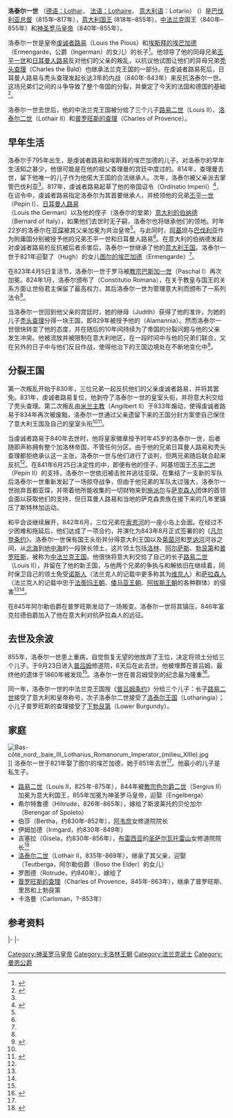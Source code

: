 {{Infobox monarch
| name            =洛泰尔一世
| image           =Lothar I.jpg        
| succession      =[[羅馬皇帝列表|羅馬人的皇帝]]
| caption         ={{link-en|洛泰尔福音|Gospels of Lothair}}中的洛泰尔一世<br>约849-851年间创作，现藏于[[法国国家图书馆|法国国家图书馆]]
| reign           =817年-855年
| coronation      =817年, [[亚琛|亚琛]]<br>823年4月5日, [[罗马|罗马]]
| predecessor     =[[虔诚者路易|虔诚者路易]]
| successor       =[[路易二世_(意大利)|路易二世]] 
| succession1     =[[意大利国王|意大利国王]]
| reign1          =818年-855年
| predecessor1    =[[意大利的伯纳德|意大利的伯纳德]]
| successor1      =[[路易二世_(意大利)|路易二世]]
| succession2     =[[中法兰克王国|中法兰克]]国王
| reign2          =843年-855年
| predecessor2    =无
| successor2      =[[洛泰尔二世_(洛林)|洛泰尔二世]]<small>（[[洛泰尔王国|洛泰尔王国]]）</small><br>[[普罗旺斯的查理|普罗旺斯的查理]]<small>（[[下勃艮第|下勃艮第]]）</small>
| queen           =[[图尔的埃芒加德|图尔的埃芒加德]]
| issue           =[[路易二世_(意大利)|路易二世]]<br>[[洛泰尔二世_(洛林)|洛泰尔二世]]<br>[[普罗旺斯的查理|普罗旺斯的查理]]
| royal house     =[[加洛林王朝|加洛林王朝]]
| dynasty         =
| royal anthem    =
| father          =[[虔诚者路易|虔诚者路易]]
| mother          =[[埃斯拜的埃芒加德|埃斯拜的埃芒加德]]
| birth_date      =795年
| birth_place     =
| death_date      =855年9月29日
| death_place     =[[普吕姆|普吕姆]]
| date_burial     =
| burial_place    =[[普吕姆|普吕姆]]
|}}
{{卡洛林王朝}}
'''洛泰尔一世''' （[[德语|德语：]]Lothar， [[法语|法语：]]Lothaire， [[意大利语|意大利语]]：Lotario） ({{bd|795年||855年|9月29日|}}）是[[巴伐利亚总督|巴伐利亚总督]]（815年–817年），[[意大利国王|意大利国王]] (818年–855年)，[[中法兰克王国|中法兰克]]国王（840年–855年）和[[神圣罗马皇帝|神圣罗马皇帝]]（840年–855年）。

洛泰尔一世是皇帝[[虔诚者路易|虔诚者路易]]（Louis the Pious）和[[埃斯拜的埃芒加德|埃斯拜的埃芒加德]]（Ermengarde，{{link-en|埃斯拜|Hesbaye}}公爵{{link-en|埃斯拜的英格曼|Ingerman of Hesbaye|英格曼}}（Ingerman）的女儿）的长子<ref name="EB">{{EB1911|inline=1|wstitle=Lothair I.|display=Lothair I.|volume=17}}</ref>。他领导了他的同母兄弟[[丕平一世|丕平一世]]和[[日耳曼人路易|日耳曼人路易]]反对他们的父亲的叛乱，以抗议他试图让他们的异母兄弟[[秃头查理|秃头查理]]（Charles the Bald）也继承法兰克王国的一部分。在虔诚者路易死后，日耳曼人路易与秃头查理发起长达3年的内战（840年-843年）来反抗洛泰尔一世。这场兄弟们之间的斗争导致了整个帝国的分裂，并奠定了今天的法国和德国的基础<ref name="William W. Kibler">{{cite book |author1=William W. Kibler |author2=Grover A. Zinn |title='''Medieval France: An Encyclopedia''' |date=1995 |publisher=Psychology Press |isbn=9780824044442 |language=en |page=1065 |url=https://books.google.com/books?id=MQoKeohhNkMC&pg=PA1065 |access-date=2020-08-02 |archive-date=2021-04-01 |archive-url=https://web.archive.org/web/20210401072610/https://books.google.com/books?id=MQoKeohhNkMC&pg=PA1065 |dead-url=no }}</ref>。

洛泰尔一世去世后，他的中法兰克王国被分给了三个儿子[[路易二世_(意大利)|路易二世]]（Louis II）、[[洛泰尔二世_(洛林)|洛泰尔二世]]（Lothair II）和[[普罗旺斯的查理|普罗旺斯的查理]]（Charles of Provence）。

== 早年生活 ==
洛泰尔于795年出生，是虔诚者路易和埃斯拜的埃芒加德的儿子。对洛泰尔的早年生活知之甚少，他很可能是在他的祖父查理曼的宫廷中度过的。814年，查理曼去世，留下他唯一的儿子作为他偌大王国的合法继承人。次年，洛泰尔被父亲派去掌管巴伐利亚<ref name="EB"/>。817年，虔诚者路易起草了他的帝国诏令（Ordinatio Imperii）<ref name="Eleanor Duckett">{{cite book |author1={{link-en|Eleanor Duckett}} |title='''Carolingian Portraits''' |date=1962 |publisher={{link-en|University of Michigan Press}} |language=en |page=26}}</ref>，在诏令中，虔诚者路易指定洛泰尔为其首要继承人，并统领他的兄弟[[丕平一世_(阿基坦)|丕平一世]]（Pepin I）、[[日耳曼人路易|日耳曼人路易]]（Louis the German）以及他的侄子（洛泰尔的堂弟）[[意大利的伯纳德|意大利的伯纳德]]（Bernard of Italy），如果他们去世时无子嗣，洛泰尔也将继承他们的领地。时年22岁的洛泰尔在[[亚琛|亚琛]]被其父亲加冕为共治皇帝<ref name="EB"/>。与此同时，[[阿基坦|阿基坦]]与[[巴伐利亚|巴伐利亚]]作为附庸国分别被授予他的兄弟丕平一世和日耳曼人路易<ref name="Eleanor Duckett"/>。在意大利的伯纳德发起对虔诚者路易的反抗被后者杀害后，洛泰尔一世继承了他的[[意大利王国_(中世纪)|意大利王国]]。洛泰尔一世于821年迎娶了{{link-en|图尔伯爵|Count of Tours}}{{link-en|图尔的休|Hugh of Tours|休}}（Hugh）的女儿[[图尔的埃芒加德|图尔的埃芒加德]]（Ermengarde）<ref name="EB"/>。

在823年4月5日复活节，洛泰尔一世于罗马被[[教宗巴斯加一世|教宗巴斯加一世]]（Paschal I）再次加冕。824年1月，洛泰尔颁布了{{link-en|罗马宪法|Constitutio Romana}}（Constitutio Romana），在关于教皇与国王的关系方面让世俗君主保留了最高权力，其后洛泰尔一世为管理意大利而颁布了一系列法令<ref name="EB"/>。

当洛泰尔一世回到他父亲的宫廷时，她的继母{{link-en|巴伐利亚的朱迪丝|Judith of Bavaria}}（Judith）获得了他的准许，为她的儿子[[秃头查理|秃头查理]]分得一块王国，即829年被授予他的{{link-en|阿勒曼尼亚}}（Alamannia）。然而洛泰尔一世很快转变了他的态度，并在随后的10年间持续为了帝国的分裂问题与他的父亲发生冲突。他被流放并被限制在意大利地区，在一段时间中与他的兄弟们联合，又在另外的日子中与他们反目作战，使得他治下的王国边境处在不断地变化中<ref name="Mayke de Jong">{{cite web |author1={{link-en|Mayke de Jong}} |title='''The Penitential State. Authority and Atonement in the Ages of Louis the Pious (814-840) - 1. Louis the Pious - A boy who became a king''' |url=https://www.academia.edu/15388945/The_Penitential_State._Authority_and_Atonement_in_the_Ages_of_Louis_the_Pious_814-840_Cambridge_2009_._Second_proofs |website=www.academia.edu |accessdate=2020-01-25 |archive-date=2020-08-01 |archive-url=https://web.archive.org/web/20200801045845/https://www.academia.edu/15388945/The_Penitential_State._Authority_and_Atonement_in_the_Ages_of_Louis_the_Pious_814-840_Cambridge_2009_._Second_proofs |dead-url=no }}</ref>。

== 分裂王国 ==
第一次叛乱开始于830年，三位兄弟一起反抗他们的父亲虔诚者路易，并将其罢免。831年，虔诚者路易复位，他剥夺了洛泰尔一世的皇室头衔，并将意大利交给了秃头查理。第二次叛乱由[[天主教米兰总教区|米兰主教]]{{link-en|安吉尔伯特二世|Angilbert II}}（Angilbert II）于833年煽动，使得虔诚者路易于834年再次被废黜，洛泰尔一世通过父亲遗留下来的王国分封方案使自己保住了意大利王国及自己的皇室头衔<ref name="Mayke de Jong"/><ref name="Pierre Riché">{{cite book |author={{link-en|Pierre Riché}} |title='''The Carolingians: a family who forged Europe''' |date=1993 |publisher=[[宾夕法尼亚大学出版社|宾夕法尼亚大学出版社]]（University of Pennsylvania Press） |isbn=9780812213423 |language=en |url=http://books.google.es/books?id=Tcjy7bCmFL0C&lpg=PA185&lr=&as_brr=3&pg=PA185#v=onepage&q=&f=false }}</ref>。

当虔诚者路易于840年去世时，他将皇家徽章授予时年45岁的洛泰尔一世，后者随即声称拥有整个加洛林帝国，不管任何分区。由于他的兄弟日耳曼人路易和秃头查理都拒绝承认这一主张，洛泰尔一世与他们进行了谈判，但两兄弟随后联合起来反抗<ref name="William W. Kibler"/>。在841年6月25日决定性的{{link-en|丰特努瓦战役 (841年)|Battle of Fontenoy (841)}}中，即便有他的侄子，阿基坦国王[[丕平二世_(阿基坦)|丕平二世]]（Pepin II）的支持，洛泰尔一世依旧被击败并逃往亚琛。在集结了一支新的军队后洛泰尔一世重新发起了一场掠夺战争，但由于他兄弟的军队太过强大，洛泰尔一世抛弃首都亚琛，并带着他所能收集的一切财物来到[[施派尔|施派尔]]与[[萨克森人|萨克森人]]团体{{link-en|斯特林加|Stellinga}}的首领会面以获取他们的支持，但日耳曼人路易和当地的萨克森贵族在接下来的几年里镇压了斯特林加运动。

和平会谈继续展开，842年6月，三位兄弟在[[索恩河|索恩河]]的一座小岛上会面。在经过不少困难和拖延后，他们达成了一项合约，并演化为843年8月正式签署的的《[[凡尔登条约|凡尔登条约]]》。洛泰尔一世保有国王头衔并分得意大利王国以及[[莱茵河|莱茵河]]和[[罗讷河|罗讷河]]河谷之间，从[[北海_(大西洋)|北海]]到[[地中海|地中海]]的一段狭长领土，这片领土包括[[洛林|洛林]]、[[阿尔萨斯|阿尔萨斯]]、[[勃艮第|勃艮第]]和[[普罗旺斯|普罗旺斯]]，被称为[[中法兰克王国|中法兰克王国]]。他很快将意大利交给了自己的长子[[路易二世_(意大利)|路易二世]]（Louis II），并留在了他的新王国，与他两个兄弟的争执与和解依旧在继续着，同时保卫自己的领土免受[[诺斯人|诺斯人]]（法兰克人的记载中更多称其为[[维京人|维京人]]）和[[萨拉森人|萨拉森人]]（法兰克人的记载中忠于[[法蒂玛王朝|法蒂玛王朝]]、[[倭马亚王朝|倭马亚王朝]]、[[阿拔斯王朝|阿拔斯王朝]]的各种群体）的侵害<ref name="Mayke de Jong"/><ref name="Pierre Riché"/>。

在845年阿尔勒伯爵{{link-en|富克拉德|Fulcrad}}在普罗旺斯发动了一场叛变。洛泰尔一世将其镇压，846年富克拉德伯爵加入了他在意大利对抗萨拉森人的远征。

== 去世及余波 ==
855年，洛泰尔一世患上重病，自觉恢复无望的他放弃了王位，决定将领土分给三个儿子，于9月23日进入[[普吕姆|普吕姆]]修道院，6天后在此去世。他被埋葬在普吕姆，最终他的遗体于1860年被发现<ref name="Mayke de Jong"/>。洛泰尔一世在普吕姆受到的纪念最为隆重<ref>{{cite book |author1=Elina Screen |title='''Writing the Early Medieval West''' |date=2018 |publisher=剑桥大学出版社（Cambridge University Press） |isbn=9781108182386 |language=en |url=https://www.cambridge.org/core/books/writing-the-early-medieval-west/remembering-and-forgetting-lothar-i/2379257020471FF859F557A43FB0A041 |access-date=2020-08-02 |archive-date=2021-04-01 |archive-url=https://web.archive.org/web/20210401070225/https://www.cambridge.org/core/books/writing-the-early-medieval-west/remembering-and-forgetting-lothar-i/2379257020471FF859F557A43FB0A041 |dead-url=no }}</ref>。

同一年，洛泰尔一世的中法兰克王国按《[[普吕姆条约|普吕姆条约]]》分给三个儿子：长子[[路易二世_(意大利)|路易二世]]接受了意大利和皇帝称号，次子洛泰尔二世接受了[[洛泰尔王国|洛泰尔王国]]（Lotharingia）；小儿子普罗旺斯的查理接受了[[下勃艮第|下勃艮第]]（Lower Burgundy）。

== 家庭 ==
[[File:Bas-côté_nord,_baie_III_Lotharius_Romanorum_Imperator_(milieu_XIIIe).jpg|thumb]]]]
洛泰尔一世于821年娶了图尔的埃芒加德，她于851年去世<ref name="Mayke de Jong"/>。他最小的儿子是私生子。
* [[路易二世_(意大利)|路易二世]]（Louis II，825年-875年），844年被[[教宗色尔爵二世|教宗色尔爵二世]]（Sergius II）加冕为意大利国王，855年加冕为神圣罗马皇帝，迎娶{{link-en|恩格尔贝加|Engelberga}}（Engelberga）
* 希尔特鲁德（Hiltrude，826年-865年），嫁给了斯波莱托的贝伦加尔（Berengar of Spoleto）
* 伯莎（Bertha，约830年-852年），[[阿韦奈|阿韦奈]]女修道院院长
* 伊姆加德（Irmgard，约830年-849年）
* 吉塞拉（Gisela，约830年-856年），[[布雷西亚|布雷西亚]]的[[圣萨尔瓦托雷山|圣萨尔瓦托雷山]]女修道院院长<ref>{{cite book |author1=Constance Brittain Bouchard |title='''Those of My Blood: Creating Noble Families in Medieval Francia''' |url=https://archive.org/details/thosemybloodcrea00cons |date=2001 |publisher=宾夕法尼亚大学出版社（University of Pennsylvania Press） |language=en  |page=[https://archive.org/details/thosemybloodcrea00cons/page/n114 106]}}</ref>
* [[洛泰尔二世_(洛林)|洛泰尔二世]]（Lothair II，835年-869年），继承了其父亲，迎娶{{link-en|特伯加|Teutberga}}（Teutberga，阿尔勒伯爵{{link-en|长者博索|Boso the Elder}}（Boso the Elder）的女儿）
* 罗图德（Rotrude，约840年），嫁给了{{link-en|兰伯特三世 (南特)|Lambert III of Nantes|南特的兰伯特三世}}
* [[普罗旺斯的查理|普罗旺斯的查理]]（Charles of Provence，845年-863年），继承了普罗旺斯、里昂和上勃艮第
* 卡洛曼（Carloman，?-853年）

== 参考资料 ==
{{reflist}}

{{s-start}}
{{s-hou|[[加洛林王朝|加洛林王朝]]||795年||855年9月23日|name=洛泰尔一世}}
{{s-reg}}
{{s-bef|before=[[義大利的伯納德|義大利的伯納德]]}}
{{s-ttl|title=[[意大利国王|意大利国王]]|years=818年–855年9月23日|regent1=[[路易二世_(神圣罗马帝国皇帝)|路易二世]]|years1=844-855}}
{{s-aft|rows=2|after=[[路易二世_(意大利)|路易二世]]}}
|-
{{s-bef|rows=3|before=[[虔诚者路易|虔诚者路易]]|as=法兰克国王和皇帝}}
{{s-ttl|title=[[羅馬皇帝列表|羅馬人的皇帝]]|years=817年–855年9月23日|regent1=[[虔诚者路易|虔诚者路易]]|years1=817-840|regent2=[[路易二世_(神圣罗马帝国皇帝)|路易二世皇帝]]|years2=850-855}}
|-
{{s-ttl|rows=2|title=[[中法兰克王国|中法兰克]]国王|years=843年–855年9月23日}}
{{s-aft|after=[[洛泰尔二世_(洛林)|洛泰尔二世]]<br /><small>''[[洛泰尔王国|洛泰尔]]国王''</small>}}
{{s-aft|after=[[普罗旺斯的查理|普罗旺斯的查理]]<br /><small>''[[下勃艮第|下勃艮第]]国王''</small>}}
{{end}}
{{古代意大利统治者}}
{{神圣罗马皇帝}}
{{Authority control}}

[[Category:神圣罗马皇帝|Category:神圣罗马皇帝]]
[[Category:卡洛林王朝|Category:卡洛林王朝]]
[[Category:法兰克武士|Category:法兰克武士]]
[[Category:曼恩公爵|Category:曼恩公爵]]